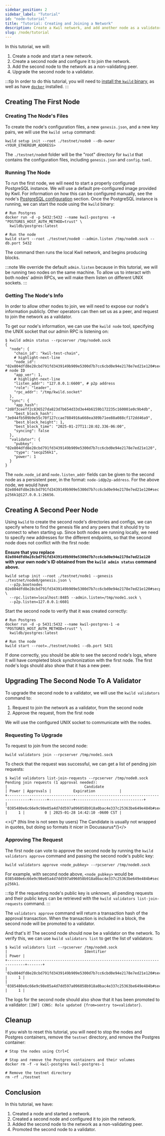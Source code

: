```yaml
---
sidebar_position: 2
sidebar_label: "Tutorial"
id: "node-tutorial"
title: "Tutorial: Creating and Joining a Network"
description: Create a Kwil network, and add another node as a validator
slug: /node/tutorial
---
```


In this tutorial, we will:

1. Create a node and start a new network.
2. Create a second node and configure it to join the network.
3. Add the second node to the network as a non-validating peer.
4. Upgrade the second node to a validator.

:::tip
In order to do this tutorial, you will need to [install the `kwild` binary](https://github.com/kwilteam/kwil-db/releases),
as well as have [`docker`](<https://docs.docker.com/engine/install/>) installed.
:::

## Creating The First Node

### Creating The Node's Files

To create the node's configuration files, a new `genesis.json`, and a new key pairs, we will use the `kwild setup` command:

```shell
kwild setup init --root ./testnet/node0 --db-owner <YOUR_ETHEREUM_ADDRESS>
```

The `./testnet/node0` folder will be the "root" directory for `kwild` that
contains the configuration files, including `genesis.json` and `config.toml`.

### Running The Node

To run the first node, we will need to start a properly configured PostgreSQL instance. We will use a default pre-configured image provided by
Kwil. For information on how this can be configured manually, see the node's [PostgreSQL configuration](/docs/daemon/installation#postgresql-configuration) section.
Once the PostgreSQL instance is running, we can start the node using the `kwild` binary:

```shell
# Run Postgres
docker run -d -p 5432:5432 --name kwil-postgres -e "POSTGRES_HOST_AUTH_METHOD=trust" \
  kwildb/postgres:latest

# Run the node
kwild start --root ./testnet/node0 --admin.listen /tmp/node0.sock --db.port 5432
```

The command then runs the local Kwil network, and begins producing blocks.

:::note
We override the default `admin.listen` because in this tutorial, we will be running two nodes on the same machine.
To allow us to interact with both nodes' admin RPCs, we will make them listen on different UNIX sockets.
:::

### Getting The Node's Info

In order to allow other nodes to join, we will need to expose our node's information publicly. Other operators can then set us as a peer,
and request to join the network as a validator.

To get our node's information, we can use the `kwild node` tool, specifying the UNIX socket that our admin RPC is listening on:

```shell
$ kwild admin status --rpcserver /tmp/node0.sock
{
  "node": {
    "chain_id": "kwil-test-chain",
    # highlight-next-line
    "node_id": "02e804dfd8e28cbd791fd3439149b909e5300d7b7cc6cbd0e94e2178e7ed21e120#secp256k1", # node ID
    "app_ver": 1,
    # highlight-next-line
    "listen_addr": "127.0.0.1:6600", # p2p address
    "role": "leader",
    "rpc_addr": "/tmp/kwild.socket"
  },
  "sync": {
    "app_hash": "2d8f3ceeff2c836527da823d7b654d33d3e44b6159b172235c160001e0c9b4db",
    "best_block_hash": "3e044fb509b9e55c70f127ccae7884916a668ea389b71ee88a088cf172dd46a9",
    "best_block_height": 1,
    "best_block_time": "2025-01-27T11:28:02.336-06:00",
    "syncing": false
  },
  "validator": {
    "pubkey": "02e804dfd8e28cbd791fd3439149b909e5300d7b7cc6cbd0e94e2178e7ed21e120",
    "type": "secp256k1",
    "power": 1
  }
}
```

The `node.node_id` and `node.listen_addr` fields can be given to the second node as a persistent peer, in the format: `node-id@p2p-address`.
For the above node, we would have `02e804dfd8e28cbd791fd3439149b909e5300d7b7cc6cbd0e94e2178e7ed21e120#secp256k1@127.0.0.1:26656`.

## Creating A Second Peer Node

Using `kwild` to create the second node's directories and configs, we can specify where to find the genesis file and any
peers that it should try to connect to when starting up. Since both nodes are running locally, we need to specify
new addresses for the different endpoints, so that the second node does not conflict with the first node:

**Ensure that you replace `02e804dfd8e28cbd791fd3439149b909e5300d7b7cc6cbd0e94e2178e7ed21e120` with your own node's ID obtained from the `kwild admin status` command above.**

```shell
kwild setup init --root ./testnet/node1 --genesis ./testnet/node0/genesis.json \
  --p2p.bootnodes 02e804dfd8e28cbd791fd3439149b909e5300d7b7cc6cbd0e94e2178e7ed21e120#secp256k1@127.0.0.1:6600 \
  --rpc.listen=localhost:8485 --admin.listen=/tmp/node1.sock \
  --p2p.listen=127.0.0.1:6601
```

Start the second node to verify that it was created correctly:

```shell
# Run Postgres
docker run -d -p 5431:5432 --name kwil-postgres-1 -e "POSTGRES_HOST_AUTH_METHOD=trust" \
  kwildb/postgres:latest

# Run the node
kwild start --root=./testnet/node1 --db.port 5431
```

If done correctly, you should be able to see the second node's logs, where it will have completed block synchronization with the first node. The first node's logs should also show that it has a new peer.

## Upgrading The Second Node To A Validator

To upgrade the second node to a validator, we will use the `kwild validators` command to:

1. Request to join the network as a validator, from the second node
2. Approve the request, from the first node

We will use the configured UNIX socket to communicate with the nodes.

### Requesting To Upgrade

To request to join from the second node:

```shell
kwild validators join --rpcserver /tmp/node1.sock
```

To check that the request was successful, we can get a list of pending join requests:

```shell
$ kwild validators list-join-requests --rpcserver /tmp/node0.sock
Pending join requests (1 approval needed):
|                                   Candidate                                    | Power | Approvals |          Expiration           |
+--------------------------------------------------------------------------------+-------+-----------+-------------------------------+
| '0385480e6c66e9c98e05a4d7dd597a096058b918a0bac4e337c25363be649e484b#secp256k1' |     1 |         0 | 2025-01-28 14:42:10 -0600 CST |
```
<>{/* (this line is not seen by users) The Candidate is usually not wrapped in quotes, but doing so formats it nicer in Docusaurus*/}</>

### Approving The Request

The first node can vote to approve the second node by running the `kwild validators approve` command and passing the second node's public key:

```shell
kwild validators approve <node_pubkey> --rpcserver /tmp/node0.sock
```

For example, with second node above, `<node_pubkey>` would be `0385480e6c66e9c98e05a4d7dd597a096058b918a0bac4e337c25363be649e484b#secp256k1`.

:::tip
If the requesting node's public key is unknown, all pending requests and their public keys can be retrieved with the `kwild validators list-join-requests` command.
:::

The `validators approve` command will return a transaction hash of the approval transaction.
When the transaction is included in a block, the second node will be promoted to a validator.

And that's it! The second node should now be a validator on the network.  To verify this, we can use `kwild validators list` to get the list of validators:

```shell
$ kwild validators list --rpcserver /tmp/node0.sock
|                                   Identifier                                   | Power |
+------------------------------------------------------------------------------+-------+
| '02e804dfd8e28cbd791fd3439149b909e5300d7b7cc6cbd0e94e2178e7ed21e120#secp256k1' |     1 |
| '0385480e6c66e9c98e05a4d7dd597a096058b918a0bac4e337c25363be649e484b#secp256k1' |     1 |
```

The logs for the second node should also show that it has been promoted to a validator: `[INF] CONS: Role updated {from=sentry to=validator}`.

## Cleanup

If you wish to reset this tutorial, you will need to stop the nodes and Postgres containers, remove the `testnet` directory, and remove the Postgres container:

```shell
# Stop the nodes using Ctrl+C

# Stop and remove the Postgres containers and their volumes
docker rm -f -v kwil-postgres kwil-postgres-1

# Remove the testnet directory
rm -rf ./testnet
```

## Conclusion

In this tutorial, we have:

1. Created a node and started a network.
2. Created a second node and configured it to join the network.
3. Added the second node to the network as a non-validating peer.
4. Promoted the second node to a validator.
